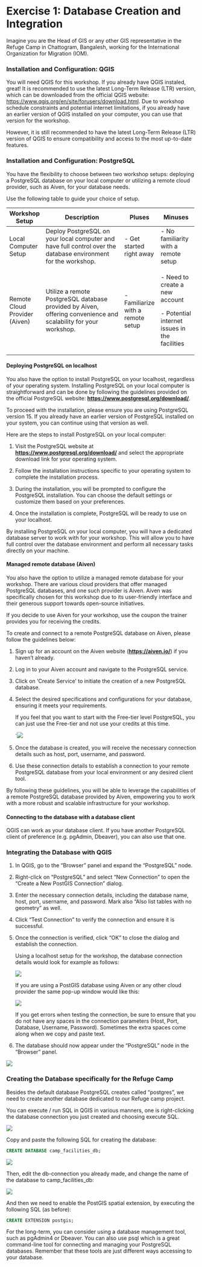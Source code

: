 # Exercise 1: Database Creation and Integration

Imagine you are the Head of GIS or any other GIS representative in the Refuge Camp in Chattogram, Bangalesh, working for the International Organization for Migration (IOM).

### Installation and Configuration: QGIS

You will need QGIS for this workshop. If you already have QGIS instaled, great! It is recommended to use the latest Long-Term Release (LTR) version, which can be downloaded from the official QGIS website: <https://www.qgis.org/en/site/forusers/download.html>. Due to workshop schedule constraints and potential internet limitations, if you already have an earlier version of QGIS installed on your computer, you can use that version for the workshop.

However, it is still recommended to have the latest Long-Term Release (LTR) version of QGIS to ensure compatibility and access to the most up-to-date features.

### Installation and Configuration: PostgreSQL

You have the flexibility to choose between two workshop setups: deploying a PostgreSQL database on your local computer or utilizing a remote cloud provider, such as Aiven, for your database needs.

Use the following table to guide your choice of setup.

+-------------------------------+-----------------------------------------------------------------------------------------------------------------+------------------------------------+------------------------------------------------+
| **Workshop Setup**            | **Description**                                                                                                 | **Pluses**                         | **Minuses**                                    |
+===============================+=================================================================================================================+====================================+================================================+
| Local Computer Setup          | Deploy PostgreSQL on your local computer and have full control over the database environment for the workshop.  | \- Get started right away          | \- No familiarity with a remote setup          |
+-------------------------------+-----------------------------------------------------------------------------------------------------------------+------------------------------------+------------------------------------------------+
| Remote Cloud Provider (Aiven) | Utilize a remote PostgreSQL database provided by Aiven, offering convenience and scalability for your workshop. | \- Familiarize with a remote setup | \- Need to create a new account                |
|                               |                                                                                                                 |                                    |                                                |
|                               |                                                                                                                 |                                    | \- Potential internet issues in the facilities |
+-------------------------------+-----------------------------------------------------------------------------------------------------------------+------------------------------------+------------------------------------------------+

#### Deploying PostgreSQL on localhost

You also have the option to install PostgreSQL on your localhost, regardless of your operating system. Installing PostgreSQL on your local computer is straightforward and can be done by following the guidelines provided on the official PostgreSQL website: [**https://www.postgresql.org/download/**](https://www.postgresql.org/download/).

To proceed with the installation, please ensure you are using PostgreSQL version 15. If you already have an earlier version of PostgreSQL installed on your system, you can continue using that version as well.

Here are the steps to install PostgreSQL on your local computer:

1.  Visit the PostgreSQL website at [**https://www.postgresql.org/download/**](https://www.postgresql.org/download/) and select the appropriate download link for your operating system.

2.  Follow the installation instructions specific to your operating system to complete the installation process.

3.  During the installation, you will be prompted to configure the PostgreSQL installation. You can choose the default settings or customize them based on your preferences.

4.  Once the installation is complete, PostgreSQL will be ready to use on your localhost.

By installing PostgreSQL on your local computer, you will have a dedicated database server to work with for your workshop. This will allow you to have full control over the database environment and perform all necessary tasks directly on your machine.

#### Managed remote database (Aiven)

You also have the option to utilize a managed remote database for your workshop. There are various cloud providers that offer managed PostgreSQL databases, and one such provider is Aiven. Aiven was specifically chosen for this workshop due to its user-friendly interface and their generous support towards open-source initiatives.

If you decide to use Aiven for your workshop, use the coupon the trainer provides you for receiving the credits.

To create and connect to a remote PostgreSQL database on Aiven, please follow the guidelines below:

1.  Sign up for an account on the Aiven website ([**https://aiven.io/**](https://aiven.io/)) if you haven't already.

2.  Log in to your Aiven account and navigate to the PostgreSQL service.

3.  Click on 'Create Service' to initiate the creation of a new PostgreSQL database.

4.  Select the desired specifications and configurations for your database, ensuring it meets your requirements.

    If you feel that you want to start with the Free-tier level PostgreSQL, you can just use the Free-tier and not use your credits at this time.

    ´![](img/p1/create_aiven_pg.png)

5.  Once the database is created, you will receive the necessary connection details such as host, port, username, and password.

6.  Use these connection details to establish a connection to your remote PostgreSQL database from your local environment or any desired client tool.

By following these guidelines, you will be able to leverage the capabilities of a remote PostgreSQL database provided by Aiven, empowering you to work with a more robust and scalable infrastructure for your workshop.

#### Connecting to the database with a database client

QGIS can work as your database client. If you have another PostgreSQL client of preference (e.g. pgAdmin, Dbeaver), you can also use that one.

### Integrating the Database with QGIS

1.  In QGIS, go to the "Browser" panel and expand the "PostgreSQL" node.

2.  Right-click on "PostgreSQL" and select "New Connection" to open the "Create a New PostGIS Connection" dialog.

3.  Enter the necessary connection details, including the database name, host, port, username, and password. Mark also "Also list tables with no geometry" as well.

4.  Click "Test Connection" to verify the connection and ensure it is successful.

5.  Once the connection is verified, click "OK" to close the dialog and establish the connection.

    Using a localhost setup for the workshop, the database connection details would look for example as follows:

    ![](img/p1/add_postgres.png)

    If you are using a PostGIS database using Aiven or any other cloud provider the same pop-up window would like this:

    ![](images/paste-EA802788.png)

    If you get errors when testing the connection, be sure to ensure that you do not have any spaces in the connection parameters (Host, Port, Database, Username, Password). Sometimes the extra spaces come along when we copy and paste text.

6.  The database should now appear under the "PostgreSQL" node in the "Browser" panel.

![](img/p1/03.png)

### Creating the Database specifically for the Refuge Camp

Besides the default database PostgreSQL creates called "postgres", we need to create another database dedicated to our Refuge camp project.

You can execute / run SQL in QGIS in various manners, one is right-clicking the database connection you just created and choosing execute SQL.

![](img/p1/exec_sql.png)

Copy and paste the following SQL for creating the database:

::: code-box
``` sql
CREATE DATABASE camp_facilities_db;
```
:::

![](img/p1/create_db.png)

Then, edit the db-connection you already made, and change the name of the database to camp_facilities_db:

![](img/p1/change_db_info.png)

And then we need to enable the PostGIS spatial extension, by executing the following SQL (as before):

::: code-box
``` sql
CREATE EXTENSION postgis;
```
:::

For the long-term, you can consider using a database management tool, such as pgAdmin4 or Dbeaver. You can also use psql which is a great command-line tool for connecting and managing your PostgreSQL databases. Remember that these tools are just different ways accessing to your database.
